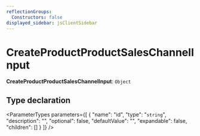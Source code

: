 ```yaml
---
reflectionGroups:
  Constructors: false
displayed_sidebar: jsClientSidebar
---
```



# CreateProductProductSalesChannelInput

 **CreateProductProductSalesChannelInput**: `Object`

## Type declaration

<ParameterTypes parameters={[
  {
    "name": "id",
    "type": "`string`",
    "description": "",
    "optional": false,
    "defaultValue": "",
    "expandable": false,
    "children": []
  }
]} />
